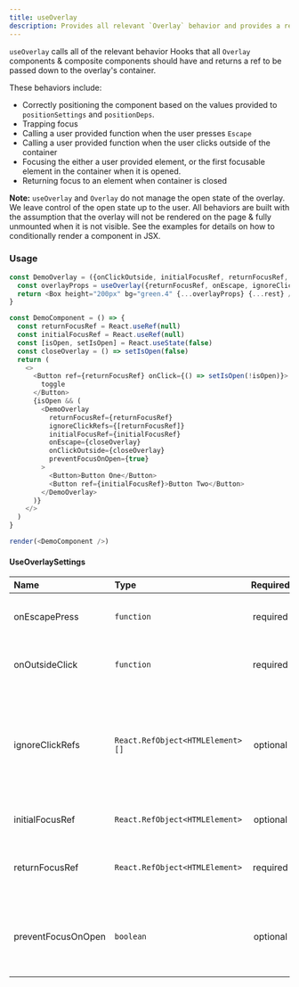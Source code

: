 ```yaml
---
title: useOverlay
description: Provides all relevant `Overlay` behavior and provides a ref for the overlay's container.
---
```


`useOverlay` calls all of the relevant behavior Hooks that all `Overlay` components & composite components should have and returns a ref to be passed down to the overlay's container.

These behaviors include:

- Correctly positioning the component based on the values provided to `positionSettings` and `positionDeps`.
- Trapping focus
- Calling a user provided function when the user presses `Escape`
- Calling a user provided function when the user clicks outside of the container
- Focusing the either a user provided element, or the first focusable element in the container when it is opened.
- Returning focus to an element when container is closed

**Note:** `useOverlay` and `Overlay` do not manage the open state of the overlay. We leave control of the open state up to the user. All behaviors are built with the assumption that the overlay will not be rendered on the page & fully unmounted when it is not visible. See the examples for details on how to conditionally render a component in JSX.

### Usage

```javascript live noinline
const DemoOverlay = ({onClickOutside, initialFocusRef, returnFocusRef, ignoreClickRefs, onEscape, preventFocusOnOpen, ...rest}) => {
  const overlayProps = useOverlay({returnFocusRef, onEscape, ignoreClickRefs, onClickOutside, initialFocusRef, preventFocusOnOpen})
  return <Box height="200px" bg="green.4" {...overlayProps} {...rest} />
}

const DemoComponent = () => {
  const returnFocusRef = React.useRef(null)
  const initialFocusRef = React.useRef(null)
  const [isOpen, setIsOpen] = React.useState(false)
  const closeOverlay = () => setIsOpen(false)
  return (
    <>
      <Button ref={returnFocusRef} onClick={() => setIsOpen(!isOpen)}>
        toggle
      </Button>
      {isOpen && (
        <DemoOverlay
          returnFocusRef={returnFocusRef}
          ignoreClickRefs={[returnFocusRef]}
          initialFocusRef={initialFocusRef}
          onEscape={closeOverlay}
          onClickOutside={closeOverlay}
          preventFocusOnOpen={true}
        >
          <Button>Button One</Button>
          <Button ref={initialFocusRef}>Button Two</Button>
        </DemoOverlay>
      )}
    </>
  )
}

render(<DemoComponent />)
```

#### UseOverlaySettings

| Name               | Type                              | Required | Description                                                                                                                           |
| :----------------- | :-------------------------------- | :------: | :------------------------------------------------------------------------------------------------------------------------------------ |
| onEscapePress      | `function`                        | required | Function to call when user presses the Escape key                                                                                     |
| onOutsideClick     | `function`                        | required | Function to call when user clicks outside of the overlay                                                                              |
| ignoreClickRefs    | `React.RefObject<HTMLElement> []` | optional | Refs to click clicks on in the `onOutsideClick` function, useful for ignoring clicks on elements that trigger the overlay visibility. |
| initialFocusRef    | `React.RefObject<HTMLElement>`    | optional | Ref to focus when overlay is mounted.                                                                                                 |
| returnFocusRef     | `React.RefObject<HTMLElement>`    | required | Ref to focus when overlay is unmounted. Important for accessibility.                                                                  |
| preventFocusOnOpen | `boolean`                         | optional | When true, prevents focus when overlay is mounted, even if `initialFocusRef` is present.
